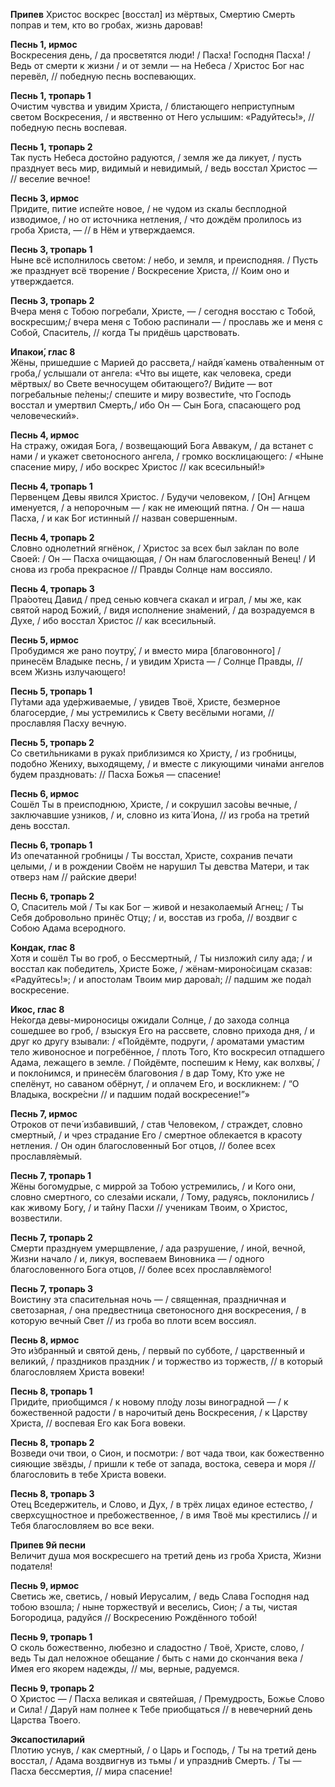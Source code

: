 **Припев** Христос воскрес [восстал] из мёртвых, Смертию Смерть поправ и тем, кто во гробах, жизнь даровав!

**Песнь 1, ирмос**  
Воскресения день, / да просветятся люди! / Пасха! Господня Пасха! / Ведь от смерти к жизни / и от земли — на Небеса / Христос Бог нас перевёл, // победную песнь воспевающих.

**Песнь 1, тропарь 1**  
Очистим чувства и увидим Христа, / блистающего неприступным светом Воскресения, / и явственно от Него услышим: «Радуйтесь!», // победную песнь воспевая.

**Песнь 1, тропарь 2**  
Так пусть Небеса достойно радуются, / земля же да ликует, / пусть празднует весь мир, видимый и невидимый, / ведь восстал Христос — // веселие вечное!

**Песнь 3, ирмос**  
Придите, питие испейте новое, / не чудом из скалы бесплодной изводимое, / но от источника нетления, / что дождём пролилось из гроба Христа, — // в Нём и утверждаемся.

**Песнь 3, тропарь 1**  
Ныне всё исполнилось светом: / небо, и земля, и преисподняя. / Пусть же празднует всё творение / Воскресение Христа, // Коим оно и утверждается.

**Песнь 3, тропарь 2**  
Вчера меня с Тобою погребали, Христе, — / сегодня восстаю с Тобой, воскресшим;/ вчера меня с Тобою распинали — / прославь же и меня с Собой, Спаситель, // когда Ты придёшь царствовать.

**Ипакои́, глас 8**  
Жёны, пришедшие с Марией до рассвета,/ найдя́ камень отва́ленным от гроба,/ услышали от ангела: «Что вы ищете, как человека, среди мёртвых/ во Свете вечносущем обитающего?/ Ви́дите — вот погребальные пе́лены;/ спешите и миру возвести́те, что Господь восстал и умертвил Смерть,/ ибо Он — Сын Бога, спасающего род человеческий».

**Песнь 4, ирмос**  
На стражу, ожидая Бога, / возвещающий Бога Аввакум, / да встанет с нами / и укажет светоносного ангела, / громко восклицающего: / «Ныне спасение миру, / ибо воскрес Христос // как всесильный!»

**Песнь 4, тропарь 1**  
Первенцем Девы явился Христос. / Будучи человеком, / [Он] Агнцем именуется, / а непорочным — / как не имеющий пятна. / 
Он — наша Пасха, / и как Бог истинный // назван совершенным.

**Песнь 4, тропарь 2**  
Словно однолетний ягнёнок, / Христос за всех был за́клан по воле Своей: / Он — Пасха очищающая, / Он нам благословенный Венец! / И снова из гроба прекрасное // Правды Солнце нам воссияло.

**Песнь 4, тропарь 3**  
Пра́оотец Давид / пред сенью ковчега скакал и играл, / мы же, как святой народ Божий, / видя исполнение зна́мений, / да возрадуемся в Духе, / ибо восстал Христос // как всесильный.

**Песнь 5, ирмос**  
Пробудимся же рано поутру́, / и вместо мира [благовонного] / принесём Владыке песнь, / и увидим Христа — / Солнце Правды, // всем Жизнь излучающего!

**Песнь 5, тропарь 1**  
Пу́тами ада уде́рживаемые, / увидев Твоё, Христе, безмерное благосердие, / мы устремились к Свету весёлыми ногами, // прославляя Пасху вечную.

**Песнь 5, тропарь 2**  
Со свети́льниками в рука́х приблизимся ко Христу, / из гробницы, подобно Жениху, выходящему, / и вместе с ликующими чина́ми ангелов будем праздновать: // Пасха Божья — спасение!

**Песнь 6, ирмос**  
Сошёл Ты в преисподнюю, Христе, / и сокрушил засо́вы вечные, / заключавшие узников, / и, словно из кита́ Иона, // из гроба на третий день восстал.

**Песнь 6, тропарь 1**  
Из опечатанной гробницы / Ты восстал, Христе, сохранив печати целыми, / и в рождении Своём не нарушил Ты девства Матери, и так отверз нам // райские двери!

**Песнь 6, тропарь 2**  
О, Спаситель мой / Ты как Бог ─ живой и незаколаемый Агнец; / Ты Себя добровольно принёс Отцу; / и, восстав из гроба, // воздвиг с Собою Адама всеродного.

**Кондак, глас 8**  
Хотя и сошёл Ты во гроб, о Бессмертный, / Ты низложи́л силу ада; / и восстал как победитель, Христе Боже, / жёнам-мироно́сицам сказав: «Радуйтесь!»; / и апостолам Твоим мир дарова́л; // падшим же пода́л воскресение.

**Икос, глас 8**  
Не́когда девы-мироносицы ожидали Солнце, / до захода солнца сошедшее во гроб, / взыскуя Его на рассвете, словно прихода дня, / и друг ко другу взывали: / «Пойдёмте, подруги, / ароматами умастим тело живоносное и погребённое, / плоть Того, Кто воскресил отпадшего Адама, лежащего в земле. / Пойдёмте, поспешим к Нему, как волхвы́, / и покло́нимся, и принесём благовония / в дар Тому, Кто уже не спелёнут, но саваном обёрнут, / и оплачем Его, и воскликнем: / “О Владыка, воскре́сни // и падшим подай воскресение!”»

**Песнь 7, ирмос**  
Отроков от печи́ избавивший, / став Человеком, / страждет, словно смертный, / и чрез страдание Его / смертное облекается в красоту нетления. / Он один благословенный Бог отцов, // более всех прославля́емый.

**Песнь 7, тропарь 1**  
Жёны богомудрые, с миррой за Тобою устремились, / и Кого они, словно смертного, со слеза́ми искали, / Тому, радуясь, поклонились / как живому Богу, / и тайну Пасхи // ученикам Твоим, о Христос, возвестили.

**Песнь 7, тропарь 2**  
Смерти празднуем умерщвление, / ада разрушение, / иной, вечной, Жизни начало / и, ликуя, воспеваем Виновника — / одного благословенного Бога отцов, // более всех прославля́емого!

**Песнь 7, тропарь 3**  
Воистину эта спасительная ночь — / священная, праздничная и светозарная, / она предвестница светоносного дня воскресения, / в которую вечный Свет // из гроба во плоти всем воссиял.

**Песнь 8, ирмос**  
Это и́збранный и святой день, / первый по субботе, / царственный и великий, / праздников праздник / и торжество из торжеств, // в который благословляем Христа вовеки!

**Песнь 8, тропарь 1**  
Приди́те, приобщимся / к новому пло́ду лозы виноградной — / к божественной радости / в нарочитый день Воскресения, / к Царству Христа, // воспевая Его как Бога вовеки.

**Песнь 8, тропарь 2**  
Возведи очи твои, о Сион, и посмотри: / вот чада твои, как божественно сияющие звёзды, / пришли к тебе от запада, востока, севера и моря // благословить в тебе Христа вовеки.

**Песнь 8, тропарь 3**  
Отец Вседержитель, и Слово, и Дух, / в трёх лицах единое естество, / сверхсущностное и пребожественное, / в имя Твоё мы крестились // и Тебя благословляем во все веки.

**Припев 9й песни**  
Величит душа моя воскресшего на третий день из гроба Христа, Жизни подателя!

**Песнь 9, ирмос**  
Светись же, светись, / новый Иерусалим, / ведь Слава Господня над тобою взошла; / ныне торжествуй и веселись, Сион; / а ты, чистая Богородица, радуйся // Воскресению Рождённого тобой!

**Песнь 9, тропарь 1**  
О сколь божественно, любезно и сладостно / Твоё, Христе, слово, / ведь Ты дал неложное обещание / быть с нами до скончания века / Имея его якорем надежды, // мы, верные, радуемся.

**Песнь 9, тропарь 2**  
О Христос — / Пасха великая и святейшая, / Премудрость, Божье Слово и Сила! / Дару́й нам полнее к Тебе приобщаться // в невечерний день Царства Твоего.

**Эксапостиларий**  
Плотию уснув, / как смертный, / о Царь и Господь, / Ты на третий день восстал, / Адама воздвигнув из тьмы / и упраздни́в Смерть. / Ты — Пасха бессмертия, // мира спасение!
